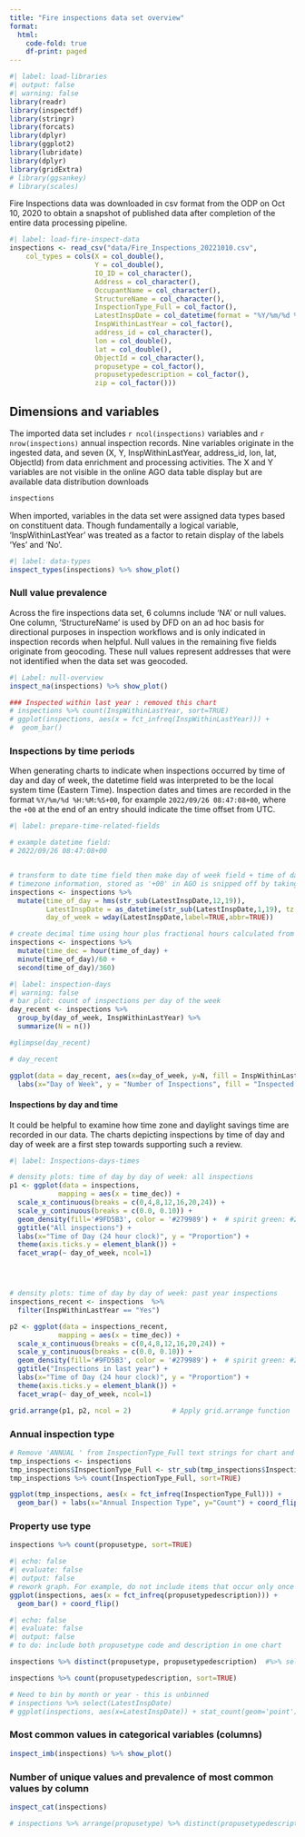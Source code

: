 ```yaml
---
title: "Fire inspections data set overview"
format:
  html:
    code-fold: true
    df-print: paged
---
```




```r
#| label: load-libraries
#| output: false
#| warning: false
library(readr)
library(inspectdf)
library(stringr)
library(forcats)
library(dplyr)
library(ggplot2)
library(lubridate)
library(dplyr)
library(gridExtra)   
# library(ggsankey)
# library(scales)
```


Fire Inspections data was downloaded in csv format from the ODP on Oct 10, 2020 to obtain a snapshot of published data after completion of the entire data processing pipeline.



```r
#| label: load-fire-inspect-data
inspections <- read_csv("data/Fire_Inspections_20221010.csv",
    col_types = cols(X = col_double(), 
                     Y = col_double(), 
                     IO_ID = col_character(), 
                     Address = col_character(), 
                     OccupantName = col_character(), 
                     StructureName = col_character(),
                     InspectionType_Full = col_factor(),
                     LatestInspDate = col_datetime(format = "%Y/%m/%d %H:%M:%S+00"),
                     InspWithinLastYear = col_factor(),
                     address_id = col_character(), 
                     lon = col_double(), 
                     lat = col_double(), 
                     ObjectId = col_character(), 
                     propusetype = col_factor(), 
                     propusetypedescription = col_factor(),
                     zip = col_factor()))

```



## Dimensions and variables

The imported data set includes `r ncol(inspections)` variables and `r nrow(inspections)` annual inspection records. Nine variables originate in the ingested data, and seven (X, Y, InspWithinLastYear, address_id, lon, lat, ObjectId) from data enrichment and processing activities. The X and Y variables are not visible in the online AGO data table display but are available data distribution downloads

```r
inspections
```

When imported, variables in the data set were assigned data types based on constituent data. Though fundamentally a logical variable, 'InspWithinLastYear' was treated as a factor to retain display of the labels 'Yes' and 'No'.

```r
#| label: data-types
inspect_types(inspections) %>% show_plot()
```



### Null value prevalence

Across the fire inspections data set, 6 columns include 'NA' or null values. One column, 'StructureName' is used by DFD on an ad hoc basis for directional purposes in inspection workflows and is only indicated in inspection records when helpful. Null values in the remaining five fields originate from geocoding. These null values represent addresses that were not identified when the data set was geocoded.

```r
#| Label: null-overview
inspect_na(inspections) %>% show_plot()
```



```r
### Inspected within last year : removed this chart
# inspections %>% count(InspWithinLastYear, sort=TRUE)
# ggplot(inspections, aes(x = fct_infreq(InspWithinLastYear))) + 
#  geom_bar()
```


### Inspections by time periods

When generating charts to indicate when inspections occurred by time of day and day of week, the datetime field was interpreted to be the local system time (Eastern Time). Inspection dates and times are recorded in the format `%Y/%m/%d %H:%M:%S+00`, for example `2022/09/26 08:47:08+00`, where the `+00` at the end of an entry should indicate the time offset from UTC. 



```r
#| label: prepare-time-related-fields

# example datetime field: 	
# 2022/09/26 08:47:08+00


# transform to date time field then make day of week field + time of day field
# timezone information, stored as '+00' in AGO is snipped off by taking substring of datetime field, set timezone to time on my local system
inspections <- inspections %>%
  mutate(time_of_day = hms(str_sub(LatestInspDate,12,19)), 
         LatestInspDate = as_datetime(str_sub(LatestInspDate,1,19), tz = Sys.timezone()),
         day_of_week = wday(LatestInspDate,label=TRUE,abbr=TRUE))

# create decimal time using hour plus fractional hours calculated from minute, second values
inspections <- inspections %>%
  mutate(time_dec = hour(time_of_day) + 
  minute(time_of_day)/60 + 
  second(time_of_day)/360)

```




```r
#| label: inspection-days
#| warning: false
# bar plot: count of inspections per day of the week
day_recent <- inspections %>%
  group_by(day_of_week, InspWithinLastYear) %>%
  summarize(N = n())

#glimpse(day_recent)

# day_recent

ggplot(data = day_recent, aes(x=day_of_week, y=N, fill = InspWithinLastYear)) + geom_col(position = 'dodge2') + 
  labs(x="Day of Week", y = "Number of Inspections", fill = "Inspected in last year")
```

#### Inspections by day and time

It could be helpful to examine how time zone and daylight savings time are recorded in our data. The charts depicting inspections by time of day and day of week are a first step towards supporting such a review. 

```r
#| label: Inspections-days-times 

# density plots: time of day by day of week: all inspections
p1 <- ggplot(data = inspections, 
            mapping = aes(x = time_dec)) + 
  scale_x_continuous(breaks = c(0,4,8,12,16,20,24)) +
  scale_y_continuous(breaks = c(0.0, 0.10)) +
  geom_density(fill='#9FD5B3', color = '#279989') +  # spirit green: #279989 city green: #004445
  ggtitle("All inspections") +
  labs(x="Time of Day (24 hour clock)", y = "Proportion") + 
  theme(axis.ticks.y = element_blank()) +
  facet_wrap(~ day_of_week, ncol=1)




# density plots: time of day by day of week: past year inspections
inspections_recent <- inspections  %>%
  filter(InspWithinLastYear == "Yes") 

p2 <- ggplot(data = inspections_recent, 
            mapping = aes(x = time_dec)) + 
  scale_x_continuous(breaks = c(0,4,8,12,16,20,24)) +
  scale_y_continuous(breaks = c(0.0, 0.10)) +
  geom_density(fill='#9FD5B3', color = '#279989') +  # spirit green: #279989 city green: #004445
  ggtitle("Inspections in last year") +
  labs(x="Time of Day (24 hour clock)", y = "Proportion") + 
  theme(axis.ticks.y = element_blank()) +
  facet_wrap(~ day_of_week, ncol=1)

grid.arrange(p1, p2, ncol = 2)          # Apply grid.arrange function

```


### Annual inspection type


```r
# Remove 'ANNUAL ' from InspectionType_Full text strings for chart and plot
tmp_inspections <- inspections
tmp_inspections$InspectionType_Full <- str_sub(tmp_inspections$InspectionType_Full, 8, -1)
tmp_inspections %>% count(InspectionType_Full, sort=TRUE)

```


```r
ggplot(tmp_inspections, aes(x = fct_infreq(InspectionType_Full))) + 
  geom_bar() + labs(x="Annual Inspection Type", y="Count") + coord_flip()
```

### Property use type

```r
inspections %>% count(propusetype, sort=TRUE)


```


```r
#| echo: false
#| evaluate: false
#| output: false
# rework graph. For example, do not include items that occur only once - or under similar low threshold - in chart. Instead, list those items and the number of times they occur separately
ggplot(inspections, aes(x = fct_infreq(propusetypedescription))) + 
  geom_bar() + coord_flip()
```
```r
#| echo: false
#| evaluate: false
#| output: false
# to do: include both propusetype code and description in one chart

inspections %>% distinct(propusetype, propusetypedescription)  #%>% select(PropUseType, PropUseTypeDescription)
```


```r
inspections %>% count(propusetypedescription, sort=TRUE)
```



```r
# Need to bin by month or year - this is unbinned
# inspections %>% select(LatestInspDate)
# ggplot(inspections, aes(x=LatestInspDate)) + stat_count(geom='point')
```


### Most common values in categorical variables (columns)

```r
inspect_imb(inspections) %>% show_plot()
```

### Number of unique values and prevalence of most common values by column

```r
inspect_cat(inspections)
```





```r
# inspections %>% arrange(propusetype) %>% distinct(propusetypedescription) %>% arrange(.by_group = TRUE)
```

